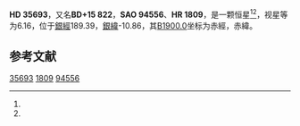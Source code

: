 {{Starbox begin
| name = HD 35693
}}
{{Starbox observe
| epoch = [[J2000.0|J2000.0]]
| constell = {{星座名待查}}<ref name=SIMBAD>{{cite web
 | url=http://simbad.u-strasbg.fr/simbad/sim-id?Ident=HR+1809
 | title =Pulsating variable Star
 | publisher=Centre de Données astronomiques de Strasbourg
 | work=SIMBAD
 | accessdate=2012-07-13}}</ref><ref name=DATA>{{cite web
 | url=http://vizier.u-strasbg.fr/viz-bin/VizieR-5?-out.add=.&-source=5050&-corr=PK=HR&-out.max=9999&HR=1809
 | title=VizieR Detailed Page
 | accessdate=2012-07-13
 | archive-date=2016-03-05
 | archive-url=https://web.archive.org/web/20160305041252/http://vizier.u-strasbg.fr/viz-bin/VizieR-5?-out.add=.&-source=5050&-corr=PK=HR&-out.max=9999&HR=1809
 | dead-url=no
 }}</ref>
| 星官 = 
| ra = {{RA|5|27|13.8}}<ref name=SIMBAD /><ref name=DATA />
| dec = {{DEC|+15|15|28}}<ref name=SIMBAD /><ref name=DATA />
| appmag_v = 6.16<ref name=SIMBAD /><ref name=DATA />
}}
{{Starbox character
| class = A1IV<ref name=SIMBAD /><ref name=DATA />
| b-v = 0.08<ref name=SIMBAD /><ref name=DATA />
| u-b = 0.14<ref name=SIMBAD /><ref name=DATA />
| r-i = <ref name=SIMBAD /><ref name=DATA />
| variable = 
}}
{{Starbox astrometry
| radial_v = 0.14
| prop_mo_ra = 25
| parallax = 
| p_error = 
}}
{{Starbox catalog
| names =BD+15 822，[[SAO星表|SAO]] 94556，[[HD星表|HD]] 35693，[[HR星表|HR]] 1809}}
{{Starbox reference |Simbad=HR+1809}}
{{Starbox end}}

'''HD 35693'''，又名'''BD+15 822'''，'''SAO 94556'''、'''HR 1809'''，是一颗恒星<ref name=SIMBAD /><ref name=DATA />，视星等为6.16，位于[[銀道座標系|銀經]]189.39，[[銀道座標系|銀緯]]-10.86，其[[B1900.0|B1900.0]]坐标为赤經{{RA|5|21|30.7}}，赤緯{{DEC|+15|-10.86|18}}。

== 参考文献 ==
{{reflist}}

{{star-stub}}

[[Category:HD和HDE天體|35693]]
[[Category:HR天體|1809]]
[[Category:SAO天體|94556]]